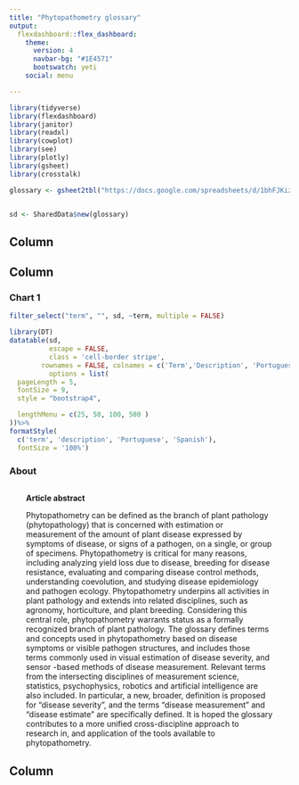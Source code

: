 ```yaml
---
title: "Phytopathometry glossary"
output: 
  flexdashboard::flex_dashboard:
    theme: 
      version: 4
      navbar-bg: "#1E4571"
      bootswatch: yeti
    social: menu

---
```


```r
library(tidyverse)
library(flexdashboard)
library(janitor)
library(readxl)
library(cowplot)
library(see)
library(plotly)
library(gsheet)
library(crosstalk)

glossary <- gsheet2tbl("https://docs.google.com/spreadsheets/d/1bhFJKizExY5NIHZY2cOLvfuuPFZJAOnjTmkCLh2ylEw/edit?usp=sharing")


sd <- SharedData$new(glossary)

```

Column {data-width=300}
-------------------------------------
    



    
Column {.tabset}
-------------------------------------
    
### Chart 1
    
```r
filter_select("term", "", sd, ~term, multiple = FALSE)
```
   
```r
library(DT)
datatable(sd, 
          escape = FALSE,
          class = 'cell-border stripe',
        rownames = FALSE, colnames = c('Term','Description', 'Portuguese', 'Spanish'), 
          options = list(
  pageLength = 5,
  fontSize = 9,
  style = "bootstrap4",

  lengthMenu = c(25, 50, 100, 500 )
))%>%
formatStyle(
  c('term', 'description', 'Portuguese', 'Spanish'),
  fontSize = '100%')

```   
   
   
### About  

<div style="margin:30px">

**Article abstract**

Phytopathometry can be defined as the branch of plant pathology (phytopathology) that is concerned with estimation or measurement of the amount of plant disease expressed by symptoms of disease, or signs of a pathogen, on a single, or group of specimens. Phytopathometry is critical for many reasons, including analyzing yield loss due to disease, breeding for disease resistance, evaluating and comparing disease control methods, understanding coevolution, and studying disease epidemiology and pathogen ecology. Phytopathometry underpins all activities in plant pathology and extends into related disciplines, such as agronomy, horticulture, and plant breeding. Considering this central role, phytopathometry warrants status as a formally recognized branch of plant pathology. The glossary defines terms and concepts used in phytopathometry based on disease symptoms or visible pathogen structures, and includes those terms commonly used in visual estimation of disease severity, and sensor -based methods of disease measurement. Relevant terms from the intersecting disciplines of measurement science, statistics, psychophysics, robotics and artificial intelligence are also included. In particular, a new, broader, definition is proposed for “disease severity”, and the terms “disease measurement” and “disease estimate” are specifically defined. It is hoped the glossary contributes to a more unified cross-discipline approach to research in, and application of the tools available to phytopathometry. 

</div>   
   
   
Column {data-width=300}
-------------------------------------
   

